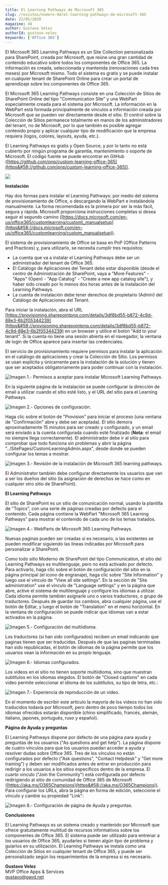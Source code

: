 ```yaml
---
title: El Learning Pathways de Microsoft 365
slug: /revistas/numero-44/el-learning-pathways-de-microsoft-365
date: 22/05/2020
magazine: 44
author: Gustavo Velez
authorId: gustavo-velez
keywords: ['Office 365']
---
```



<ArticleHeader frontmatter={props.pageContext.frontmatter} />



​El Microsoft 365 Learning Pathways es un Site Collection personalizada para SharePoint, creada por Microsoft, que reúne una gran cantidad de contenido educativo sobre todos los componentes de Office 365. La información es creada, seleccionada y mantenida (renovaciones cada tres meses) por Microsoft mismo. Todo el sistema es gratis y se puede instalar en cualquier tenant de SharePoint Online para crear un portal de aprendizaje sobre los componentes de Office 365.

El Microsoft 365 Learning Pathways consiste en una Colección de Sitios de SharePoint Online del tipo "Communication Site" y una WebPart especialmente creada para el sistema por Microsoft. La información en la WebPart está formada principalmente de vínculos a información creada por Microsoft que se pueden ver directamente desde el sitio. El control sobre la Colección de Sitios permanece totalmente en manos de los administradores del tenant, no de Microsoft, por lo que también es posible agregar contenido propio y aplicar cualquier tipo de modificación que la empresa requiera (logos, colores, layouts, ayuda, etc.).

El Learning Pathways es gratis y Open Source, y por lo tanto no está cubierto por ningún programa de garantía, mantenimiento o soporte de Microsoft. El código fuente se puede encontrar en GitHub ([https://github.com/pnp/custom-learning-office-365](https&#58;//github.com/pnp/custom-learning-office-365)).

![](../../../images/numero44/el-learning-pathways-de-microsoft-365/image1.png)

**Instalación**

Hay dos formas para instalar el Learning Pathways: por medio del sistema de provisionamiento de Office, o descargando la WebPart e instalándola manualmente. La forma recomendada es la primera por ser la más fácil, segura y rápida. Microsoft proporciona instrucciones completas si desea seguir el segundo camino ([https://docs.microsoft.com/en-us/office365/customlearning/custom\_manualsetup](https&#58;//docs.microsoft.com/en-us/office365/customlearning/custom_manualsetup)).

El sistema de provisionamiento de Office se basa en PnP (Office Patterns and Practices) y, para utilizarlo, se necesita cumplir tres requisitos:

- La cuenta que va a instalar el Learning Pathways debe ser un administrador del tenant de Office 365.
- El Catálogo de Aplicaciones del Tenant debe estar disponible (desde el centro de Administración de SharePoint, vaya a "More Features" - "Apps" (Open) - "App Catalog" - "Create a new app catalog site"), y haber sido creado por lo menos dos horas antes de la instalación del Learning Pathways.
- La cuenta de instalación debe tener derechos de propietario (Admin) del Catálogo de Aplicaciones del Tenant.


Para iniciar la instalación, abra el URL [https://provisioning.sharepointpnp.com/details/3df8bd55-b872-4c9d-88e3-6b2f05344239](https&#58;//provisioning.sharepointpnp.com/details/3df8bd55-b872-4c9d-88e3-6b2f05344239) en un browser y utilice el botón "Add to your tenant". Si la cuenta no tiene una sesión abierta en el navegador, la ventana de login de Office aparece para insertar las credenciales.

El servicio de provisionamiento requiere permisos para instalar la aplicación en el catálogo de aplicaciones y crear la Colección de Sitio. Los permisos se usan explícita y únicamente para la instalación de la solución y tienen que ser aceptados obligatoriamente para poder continuar con la instalación.

![Imagen 1.- Permisos a aceptar para instalar Microsoft Learning Pathways.](../../../images/numero44/el-learning-pathways-de-microsoft-365/image2.png)

En la siguiente página de la instalación se puede configurar la dirección de email a utilizar cuando el sitio esté listo, y el URL del sitio para el Learning Pathways.​

![Imagen 2.- Opciones de configuración.](../../../images/numero44/el-learning-pathways-de-microsoft-365/image3.png)

Haga clic sobre el botón de "Provision" para iniciar el proceso (una ventana de "Confirmación" abre y debe ser aceptada). El sitio demora aproximadamente 15 minutos para ser creado y configurado, y un email será enviado a la cuenta configurada cuando esté finalizado (**Nota**: el email no siempre llega correctamente). El administrador debe ir al sitio para comprobar que todo funciona sin problemas y abrir la página "../SitePages/CustomLearningAdmin.aspx", desde donde se pueden configurar los temas a mostrar.

![Imagen 3.- Revisión de la instalación de Microsoft 365 learning pathways.](../../../images/numero44/el-learning-pathways-de-microsoft-365/image4.png)

El Administrator también debe configurar directamente los usuarios que van a ser los dueños del sitio (la asignación de derechos se hace como en cualquier otro sitio de SharePoint).

**El Learning Pathways**

El sitio de SharePoint es un sitio de comunicación normal, usando la plantilla de "Topics", con una serie de páginas creadas por defecto para el contenido. Cada página contiene la WebPart "Microsoft 365 Learning Pathways" para mostrar el contenido de cada uno de los temas tratados.

![Imagen 4.- WebParts de Microsoft 365 Learning Pathways.](../../../images/numero44/el-learning-pathways-de-microsoft-365/image5.png)

Nuevas paginas pueden ser creadas si es necesario, o las existentes se pueden modificar siguiendo las líneas indicadas por Microsoft para personalizar a SharePoint.

Como todo sitio Moderno de SharePoint del tipo Communication, el sitio del Learning Pathways es multilenguaje, pero no está activado por defecto. Para activarlo, haga clic sobre el botón de configuración del sitio en la página principal (el icono de engranaje), haga clic sobre "Site Information" y luego use el vínculo de "View all site settings". En la sección de "Site administration" use el vínculo de "Language settings" y en la página que abre, active el sistema de multilenguaje y configure los idiomas a utilizar. Cada idioma permite también asignarle uno o varios traductores, o grupo de traductores. Después de guardar los cambios, abra cualquier página, use el botón de Editar, y luego el botón de "Translation" en el menú horizontal. En la ventana de configuración se puede indicar que idiomas van a estar activados en la página.​

![Imagen 5.- Configuración del multiidioma.](../../../images/numero44/el-learning-pathways-de-microsoft-365/image6.png)

Los traductores (si han sido configurados) reciben un email indicando que paginas tienen que ser traducidas. Después de que las paginas terminadas han sido republicadas, el botón de idiomas de la página permite que los usuarios vean la información en su propio lenguaje.​

![Imagen 6.- Idiomas configurados.](../../../images/numero44/el-learning-pathways-de-microsoft-365/image7.png)

Los videos en el sitio no tienen soporte multiidioma, sino que muestran subtítulos en los idiomas elegidos. El botón de "Closed captions" en cada video permite seleccionar el idioma de los subtítulos, su tipo de letra, etc.:

![Imagen 7.- Experiencia de reproducción de un video.](../../../images/numero44/el-learning-pathways-de-microsoft-365/image8.png)

En el momento de escribir este artículo la mayoría de los videos no han sido traducidos todavía por Microsoft, pero dentro de poco tiempo todos los idiomas ofrecidos estarán disponible (chino simplificado, francés, alemán, italiano, japones, portugués, ruso y español).

**Página de Ayuda y preguntas**

El Learning Pathways dispone por defecto de una página para ayuda y preguntas de los usuarios ("As questions and get help"). La página dispone de cuatro vínculos para que los usuarios puedan acceder a ayuda y resolver dudas sobre Office 365. Tres de los vínculos no están configurados por defecto ("Ask questions", "Contact Helpdesk" y "Get more training") y deben ser modificados antes de entrar en producción para redirigir a los usuarios a los sitios específicos dentro de la empresa. El cuarto vinculo ("Join the Community") está configurada por defecto redirigiendo al sitio de comunidad de Office 365 de Microsoft ([https://aka.ms/O365Champions](https&#58;//aka.ms/O365Champions)). Para configurar los URLs, abra la página en forma de edición, seleccione el vínculo y cambie su propiedad "Link":

![Imagen 8.- Configuración de página de Ayuda y preguntas.](../../../images/numero44/el-learning-pathways-de-microsoft-365/image9.png)

**Conclusiones**

El Learning Pathways es un sistema creado y mantenido por Microsoft que ofrece gratuitamente multitud de recursos informativos sobre los componentes de Office 365. El sistema puede ser utilizado para entrenar a los usuarios de Office 365, ayudarles si tienen algún tipo de problema y guiarlos en su utilización. El Learning Pathways se instala como una Colección de Sitios en cualquier tenant de Office 365, y puede ser personalizado según los requerimientos de la empresa si es necesario.



**Gustavo Velez** <br />
MVP Office Apps & Services <br />
gustavo@gavd.net <br />

